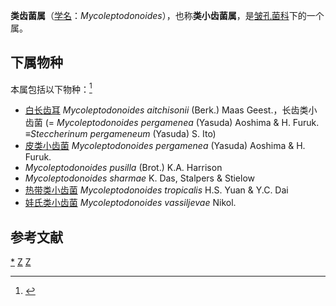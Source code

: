 {{Automatic Taxobox
| taxon = Mycoleptodonoides
| authority = M. I. Nikol. (1952)
| type species = ''Mycoleptodonoides vassiljevae''
| type species authority = M. I. Nikol. (1952)
}}

'''类齿菌属'''（[[学名|学名]]：''Mycoleptodonoides''），也称'''类小齿菌属'''，是[[皱孔菌科|皱孔菌科]]下的一个属。

==下属物种==
本属包括以下物种：<ref>{{cite web |title=Mycoleptodonoides M.I.Nikol. |url=https://www.gbif.org/species/2545231 |website=GBIF}}</ref>
* [[白长齿耳|白长齿耳]] ''Mycoleptodonoides aitchisonii'' (Berk.) Maas Geest.，长齿类小齿菌 (= ''Mycoleptodonoides pergamenea'' (Yasuda) Aoshima & H. Furuk. ≡''Steccherinum pergameneum'' (Yasuda) S. Ito)
* [[皮类小齿菌|皮类小齿菌]] ''Mycoleptodonoides pergamenea'' (Yasuda) Aoshima & H. Furuk.
* ''Mycoleptodonoides pusilla'' (Brot.) K.A. Harrison
* ''Mycoleptodonoides sharmae'' K. Das, Stalpers & Stielow
* [[热带类小齿菌|热带类小齿菌]] ''Mycoleptodonoides tropicalis'' H.S. Yuan & Y.C. Dai
* [[娃氏类小齿菌|娃氏类小齿菌]] ''Mycoleptodonoides vassiljevae'' Nikol.

== 参考文献 ==
{{Reflist}}

{{taxonbar}}
[[Category:_类齿菌属|*]]
[[Category:_皱孔菌科|Z]]
[[Category:_1952年描述的分类群|Z]]